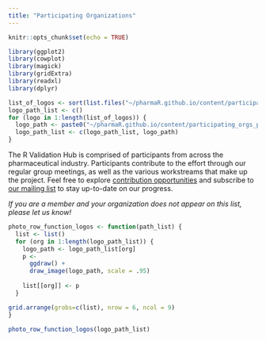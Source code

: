 ```yaml
---
title: "Participating Organizations"
---
```


```r
knitr::opts_chunk$set(echo = TRUE)
```

```r
library(ggplot2)
library(cowplot)
library(magick)
library(gridExtra)
library(readxl)
library(dplyr)
```

```r
list_of_logos <- sort(list.files("~/pharmaR.github.io/content/participating_orgs_photos/"))
logo_path_list <- c()
for (logo in 1:length(list_of_logos)) {
  logo_path <- paste0("~/pharmaR.github.io/content/participating_orgs_photos/", list_of_logos[logo])
  logo_path_list <- c(logo_path_list, logo_path)
}
```

The R Validation Hub is comprised of participants from across the pharmaceutical industry. Participants contribute to the effort through our regular group meetings, as well as the various workstreams that make up the project. Feel free to explore [contribution opportunities](https://www.pharmar.org/contribute) and subscribe to [our mailing list](https://lists.r-consortium.org/g/RConsortium-Validation-Hub/) to stay up-to-date on our progress.

*If you are a member and your organization does not appear on this list, please let us know!*

```r
photo_row_function_logos <- function(path_list) {
  list <- list()
  for (org in 1:length(logo_path_list)) {
    logo_path <- logo_path_list[org]  
    p <- 
      ggdraw() + 
      draw_image(logo_path, scale = .95)
    
    list[[org]] <- p
  }

grid.arrange(grobs=c(list), nrow = 6, ncol = 9)
}

photo_row_function_logos(logo_path_list)
```
